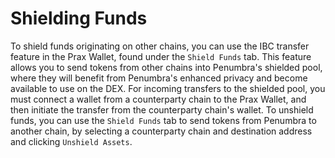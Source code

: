 
# Shielding Funds

To shield funds originating on other chains, you can use the IBC transfer feature in the Prax Wallet, found under the `Shield Funds` tab.
This feature allows you to send tokens from other chains into Penumbra's shielded pool, where they will benefit from Penumbra's enhanced privacy and become available to use on the DEX.
For incoming transfers to the shielded pool, you must connect a wallet from a counterparty chain to the Prax Wallet, and then initiate the transfer from the counterparty chain's wallet.
To unshield funds, you can use the `Shield Funds` tab to send tokens from Penumbra to another chain, by selecting a counterparty chain and destination address and clicking `Unshield Assets`.

<Deposit/>
